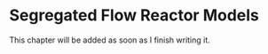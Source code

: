 # Segregated Flow Reactor Models {#sec-7_seg_flow_models}

This chapter will be added as soon as I finish writing it.
